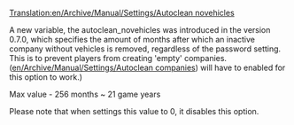 [[Translation:en/Archive/Manual/Settings/Autoclean novehicles]]


A new variable, the autoclean_novehicles was introduced in the version 0.7.0, which specifies the amount of months after which an inactive company without vehicles is removed, regardless of the password setting. This is to prevent players from creating 'empty' companies.([[en/Archive/Manual/Settings/Autoclean companies]]) will have to enabled for this option to work.)

Max value - 256 months ~ 21 game years

Please note that when settings this value to 0, it disables this option.